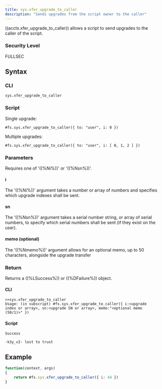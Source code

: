 ```yaml
---
title: sys.xfer_upgrade_to_caller
description: "Sends upgrades from the script owner to the caller"
---
```


((accts.xfer_upgrade_to_caller)) allows a script to send upgrades to the caller of the script.

### Security Level

FULLSEC

## Syntax

### CLI

```
sys.xfer_upgrade_to_caller
```

### Script

Single upgrade:

```
#fs.sys.xfer_upgrade_to_caller({ to: "user", i: 0 })
```

Multiple upgrades:

```
#fs.sys.xfer_upgrade_to_caller({ to: "user", i: [ 0, 1, 2 ] })
```

### Parameters

Requires one of '((%Ni%))' or '((%Nsn%))'.

#### i

The '((%Ni%))' argument takes a number or array of numbers and specifies which upgrade indexes shall be sent.

#### sn

The '((%Nsn%))' argument takes a serial number string, or array of serial numbers, to specify which serial numbers shall be sent (if they exist on the user).

#### memo (optional)

The '((%Nmemo%))' argument allows for an optional memo, up to 50 characters, alongside the upgrade transfer

### Return

Returns a ((%LSuccess%)) or ((%DFailure%)) object.

#### CLI

```
>>sys.xfer_upgrade_to_caller
Usage: (in subscript) #fs.sys.xfer_upgrade_to_caller({ i:<upgrade index or array>, sn:<upgrade SN or array>, memo:"<optional memo (50/1)>" })
```

#### Script

```
Success

-k3y_v2- lost to trust
```

## Example

```js
function(context, args)
{
	return #fs.sys.xfer_upgrade_to_caller({ i: 44 })
}
```
